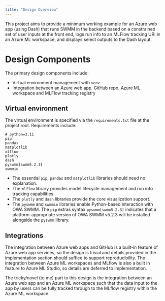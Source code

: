 ```yaml
---
title: "Design Overview"
---
```


This project aims to provide a minimum working example for an Azure web app (using Dash) that runs SWMM in the backend based on a constrained set of user inputs at the front end, logs run info to an MLFlow tracking URI in an Azure ML workspace, and displays select outputs to the Dash layout.

# Design Components
The primary design components include:

-  Virtual environment management with `venv`
-  Integration between an Azure web app, GitHub repo, Azure ML workspace and MLFlow tracking registry 

## Virtual environment
The virtual environment is specified via the `requirements.txt` file at the project root. Requirements include:

```
# python=3.11
pip
pandas
matplotlib
mlflow
plotly
dash
pyswmm[swmm5.2.3]
swmmio
```

-  The essential `pip`, `pandas` and `matplotlib` libraries should need no explanation. 
-  The `mlflow` library provides model lifecycle management and run info tracking capabilities.
-  The `plotly` and `dash` libraries provide the core visualization support.
-  The `pyswmm` and `swmmio` libraries enable Python-based interaction with OWA SWMM. The `pip` extras syntax `pyswmm[swmm5.2.3]` indicates that a platform-appropriate version of OWA SWMM v5.2.3 will be installed alongside the `pyswmm` library.

## Integrations
The integration between Azure web apps and GitHub is a built-in feature of Azure web app services, so the design is trivial and details provided in the implementation section should suffice to support reproducibility. The integration between Azure ML workspaces and MLflow is also a built in feature to Azure ML Studio, so details are deferred to implementation.

The tricky/novel (to me) part to this design is the integration between an Azure web app and an Azure ML workspace such that the data input to the app by users can be fully tracked through to the MLflow registry within the Azure ML workspace.